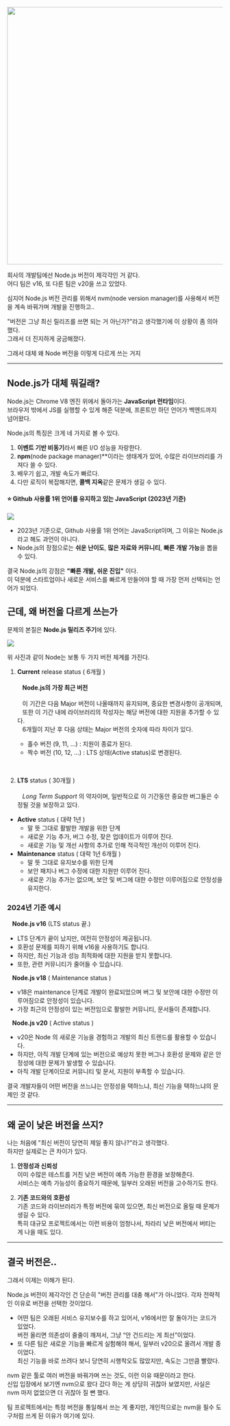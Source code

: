 <img
  src = "https://donghyeun-blog-images.s3.us-east-1.amazonaws.com/nodejs.jpeg"
  width = "600px"
/>

회사의 개발팀에선 Node.js 버전이 제각각인 거 같다. <br />
어디 팀은 v16, 또 다른 팀은 v20을 쓰고 있었다.

심지어 Node.js 버전 관리를 위해서 nvm(node version manager)를 사용해서 버전을 계속 바꿔가며 개발을 진행하고..

"버전은 그냥 최신 릴리즈를 쓰면 되는 거 아닌가?"라고 생각했기에 이 상황이 좀 의아했다. <br />
그래서 더 진지하게 궁금해졌다.

그래서 대체 왜 Node 버전을 이렇게 다르게 쓰는 거지

---

## Node.js가 대체 뭐길래?

Node.js는 Chrome V8 엔진 위에서 돌아가는 **JavaScript 런타임**이다. <br />
브라우저 밖에서 JS를 실행할 수 있게 해준 덕분에, 프론트만 하던 언어가 백엔드까지 넘어왔다.

Node.js의 특징은 크게 네 가지로 볼 수 있다.

1. **이벤트 기반 비동기**라서 빠른 I/O 성능을 자랑한다.
2. **npm**(node package manager)**이라는 생태계가 있어, 수많은 라이브러리를 가져다 쓸 수 있다.
3. 배우기 쉽고, 개발 속도가 빠르다.
4. 다만 로직이 복잡해지면, **콜백 지옥**같은 문제가 생길 수 있다.

#### ⭐️ Github 사용률 1위 언어를 유지하고 있는 JavaScript (2023년 기준)

![](https://velog.velcdn.com/images/bandh/post/0ece7019-e417-422a-83bd-1da3c3ccbad6/image.png)

- 2023년 기준으로, Github 사용률 1위 언어는 JavaScript이며, 그 이유는 Node.js라고 해도 과언이 아니다.
- Node.js의 장점으로는 **쉬운 난이도**, **많은 자료와 커뮤니티**, **빠른 개발 가능**을 뽑을 수 있다.

결국 Node.js의 강점은 **"빠른 개발, 쉬운 진입"** 이다. <br />
이 덕분에 스타트업이나 새로운 서비스를 빠르게 만들어야 할 때 가장 먼저 선택되는 언어가 되었다.

## 근데, 왜 버전을 다르게 쓰는가

문제의 본질은 **Node.js 릴리즈 주기**에 있다.

![](https://velog.velcdn.com/images/bandh/post/29acd150-9e58-4e5c-808f-3187dee0d1d4/image.svg)

위 사진과 같이 Node는 보통 두 가지 버전 체계를 가진다.

1. **Current** release status ( 6개월 ) <br /><br />
  &nbsp;&nbsp; **Node.js의 가장 최근 버전** <br /><br />
  &nbsp;&nbsp; 이 기간은 다음 Major 버전이 나올때까지 유지되며, 중요한 변경사항이 공개되며, <br />
  &nbsp;&nbsp; 또한 이 기간 내에 라이브러리의 작성자는 해당 버전에 대한 지원을 추가할 수 있다.<br />
  &nbsp;&nbsp; 6개월이 지난 후 다음 상태는 Major 버전의 숫자에 따라 차이가 있다.

    - 홀수 버전 (9, 11, ...) : 지원이 종료가 된다.
    - 짝수 버전 (10, 12, ...) : LTS 상태(Active status)로 변경된다.

<br />

2. **LTS** status ( 30개월 ) <br /><br />
  &nbsp;&nbsp; _Long Term Support_ 의 약자이며, 일반적으로 이 기간동안 중요한 버그들은 수정될 것을 보장하고 있다. <br />
  - **Active** status ( 대략 1년 )
    - 말 뜻 그대로 활발한 개발을 위한 단계
    - 새로운 기능 추가, 버그 수정, 잦은 업데이트가 이루어 진다.
    - 새로운 기능 및 개선 사항의 추가로 인해 적극적인 개선이 이루어 진다.<br />
  - **Maintenance** status ( 대락 1년 6개월 )
    - 말 뜻 그대로 유지보수를 위한 단계
    - 보안 패치나 버그 수정에 대한 지원만 이루어 진다.
    - 새로운 기능 추가는 없으며, 보안 및 버그에 대한 수정만 이루어짐으로 안정성을 유지한다.

### 2024년 기준 예시

&nbsp;&nbsp; **Node.js v16** (LTS status 끝.)
- LTS 단계가 끝이 났지만, 여전히 안정성이 제공됩니다.
- 호환성 문제를 피하기 위해 v16을 사용하기도 합니다.
- 하지만, 최신 기능과 성능 최적화에 대한 지원을 받지 못합니다.
- 또한, 관련 커뮤니티가 줄어들 수 있습니다.
   
&nbsp;&nbsp; **Node.js v18** ( Maintenance status )
- v18은 maintenance 단계로 개발이 완료되었으며 버그 및 보안에 대한 수정만 이루어짐으로 안정성이 있습니다.
- 가장 최근의 안정성이 있는 버전임으로 활발한 커뮤니티, 문서들이 존재합니다.

&nbsp;&nbsp; **Node.js v20** ( Active status )
- v20은 Node 의 새로운 기능을 경험하고 개발의 최신 트렌드를 활용할 수 있습니다.
- 하지만, 아직 개발 단계에 있는 버전으로 예상치 못한 버그나 호환성 문제와 같은 안정성에 대한 문제가 발생할 수 있습니다.
- 아직 개발 단계이므로 커뮤니티 및 문서, 지원이 부족할 수 있습니다.

결국 개발자들이 어떤 버전을 쓰느냐는 안정성을 택하느냐, 최신 기능을 택하느냐의 문제인 것 같다.

--- 

## 왜 굳이 낮은 버전을 쓰지?

나는 처음에 "최신 버전이 당연히 제일 좋지 않나?"라고 생각했다. <br />
하지만 실제로는 큰 차이가 있다.

1. **안정성과 신뢰성** <br />
   이미 수많은 테스트를 거친 낮은 버전이 예측 가능한 환경을 보장해준다. <br />
   서비스는 예측 가능성이 중요하기 때문에, 일부러 오래된 버전을 고수하기도 한다.

2. **기존 코드와의 호환성** <br />
   기존 코드와 라이브러리가 특정 버전에 묶여 있으면, 최신 버전으로 올릴 때 문제가 생길 수 있다. <br />
   특히 대규모 프로젝트에서는 이런 비용이 엄청나서, 차라리 낮은 버전에서 버티는 게 나을 때도 있다.

--- 

## 결국 버전은..

그래서 이제는 이해가 된다.

Node.js 버전이 제각각인 건 단순히 "버전 관리를 대충 해서"가 아니었다.
각자 전략적인 이유로 버전을 선택한 것이었다.

- 어떤 팀은 오래된 서비스 유지보수를 하고 있어서, v16에서만 잘 돌아가는 코드가 있었다. <br /> 버전 올리면 의존성이 줄줄이 깨져서, 그냥 “안 건드리는 게 최선”이었다.
- 또 다른 팀은 새로운 기능을 빠르게 실험해야 해서, 일부러 v20으로 올려서 개발 중이었다. <br /> 최신 기능을 바로 쓰려다 보니 당연히 시행착오도 많았지만, 속도는 그만큼 빨랐다.

nvm 같은 툴로 여러 버전을 바꿔가며 쓰는 것도, 이런 이유 때문이라고 한다. <br />
신입 입장에서 보기엔 nvm으로 왔다 갔다 하는 게 상당히 귀찮아 보였지만, 사실은 nvm 마저 없었으면 더 귀찮아 질 뻔 했다.

팀 프로젝트에서는 특정 버전을 통일해서 쓰는 게 좋지만, 개인적으로는 nvm을 필수 도구처럼 쓰게 된 이유가 여기에 있다.
